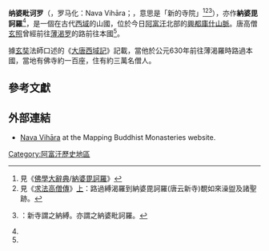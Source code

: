 '''纳婆毗诃罗'''（{{lang-sa|नवविहार}}，罗马化：Nava Vihāra；{{lang-fa|نوبهار|Nowbahār}}，意思是「新的寺院」<ref>見《[[:s:佛學大辭典|佛學大辭典]]/[[:s:佛學大辭典/納婆毘訶羅|納婆毘訶羅]]》</ref><ref name=玄照>見《[[大唐西域求法高僧传|求法高僧傳]]》[http://buddhism.lib.ntu.edu.tw/BDLM/sutra/chi_pdf/sutra20/T51n2066.pdf 上]：路過縛渴羅到納婆毘訶羅(唐云新寺)覩如來澡盥及諸聖跡。</ref><ref>{{cite book |title=佛爾雅 |editor=[[周春_(乾隆進士)|周春]] |year=1816年 |chapter=卷五 |page=五 |language=zh |url=https://books.google.com.hk/books?id=ZjRbAAAAcAAJ&pg=PT79&lpg=PT79&dq=%E7%B4%8D%E5%A9%86%E6%AF%97%E8%A8%B6%E7%BE%85&source=bl&ots=S6IWwB0Oxg&sig=rRaP2xU8OFg9NxWZLDB3CWNYP9w&hl=en&sa=X&ved=0ahUKEwiQlr78m4vOAhUJoZQKHTYICAUQ6AEIKjAC#v=onepage&q=%E7%B4%8D%E5%A9%86%E6%AF%97%E8%A8%B6%E7%BE%85&f=false }}：新寺謂之納縛。亦謂之納婆毗訶羅。</ref>），亦作'''納婆毘訶羅'''<ref name=玄照 />，是一個在古代[[西域|西域]]的山國，位於今日[[阿富汗|阿富汗]]北部的[[興都庫什山脈|興都庫什山脈]]。唐高僧[[玄照|玄照]]曾經前往[[薄渴罗|薄渴罗]]的路前往本國<ref name=玄照 />。

據[[玄奘|玄奘]]法師口述的《[[大唐西域記|大唐西域記]]》記載，當他於公元630年前往薄渴羅時路過本國，當地有佛寺約一百座，住有約三萬名僧人。

==參考文獻==
{{Reflist}}

==外部連結==
* [http://monastic-asia.wikidot.com/nawbahar Nava Vihāra] at the Mapping Buddhist Monasteries website.

[[Category:阿富汗歷史地區|Category:阿富汗歷史地區]]